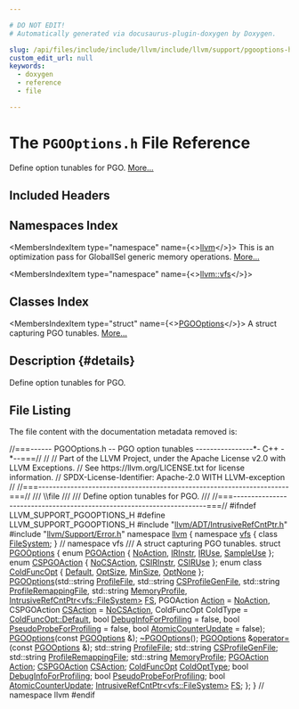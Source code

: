 ```yaml
---

# DO NOT EDIT!
# Automatically generated via docusaurus-plugin-doxygen by Doxygen.

slug: /api/files/include/include/llvm/include/llvm/support/pgooptions-h
custom_edit_url: null
keywords:
  - doxygen
  - reference
  - file

---
```





# The `PGOOptions.h` File Reference

<DoxygenPage pluginConfig={pluginConfig}>

Define option tunables for PGO. <a href="#details">More...</a>

## Included Headers

<IncludesList>
<IncludesListItem
  filePath="llvm/ADT/IntrusiveRefCntPtr.h"
  permalink="/docs/api/files/include/include/llvm/include/llvm/adt/intrusiverefcntptr-h"
  isLocal="true" />
<IncludesListItem
  filePath="llvm/Support/Error.h"
  permalink="/docs/api/files/include/include/llvm/include/llvm/support/error-h"
  isLocal="true" />
</IncludesList>

## Namespaces Index

<MembersIndex>

<MembersIndexItem
  type="namespace"
  name={<><a href="/docs/api/namespaces/llvm">llvm</a></>}>
This is an optimization pass for GlobalISel generic memory operations. <a href="/docs/api/namespaces/llvm/#details">More...</a>
</MembersIndexItem>

<MembersIndexItem
  type="namespace"
  name={<><a href="/docs/api/namespaces/llvm/vfs">llvm::vfs</a></>}>
</MembersIndexItem>

</MembersIndex>

## Classes Index

<MembersIndex>

<MembersIndexItem
  type="struct"
  name={<><a href="/docs/api/structs/llvm/pgooptions">PGOOptions</a></>}>
A struct capturing PGO tunables. <a href="/docs/api/structs/llvm/pgooptions/#details">More...</a>
</MembersIndexItem>

</MembersIndex>

## Description {#details}

Define option tunables for PGO.

## File Listing

The file content with the documentation metadata removed is:

<ProgramListing>

<Link id="l00001" /><CodeLine lineNumber="1"><Highlight kind="comment">//===------ PGOOptions.h -- PGO option tunables ----------------&#42;- C++ -&#42;--===//</Highlight><Highlight kind="normal"></Highlight></CodeLine>
<Link id="l00002" /><CodeLine lineNumber="2"><Highlight kind="normal"></Highlight><Highlight kind="comment">//</Highlight><Highlight kind="normal"></Highlight></CodeLine>
<Link id="l00003" /><CodeLine lineNumber="3"><Highlight kind="normal"></Highlight><Highlight kind="comment">// Part of the LLVM Project, under the Apache License v2.0 with LLVM Exceptions.</Highlight><Highlight kind="normal"></Highlight></CodeLine>
<Link id="l00004" /><CodeLine lineNumber="4"><Highlight kind="normal"></Highlight><Highlight kind="comment">// See https://llvm.org/LICENSE.txt for license information.</Highlight><Highlight kind="normal"></Highlight></CodeLine>
<Link id="l00005" /><CodeLine lineNumber="5"><Highlight kind="normal"></Highlight><Highlight kind="comment">// SPDX-License-Identifier: Apache-2.0 WITH LLVM-exception</Highlight><Highlight kind="normal"></Highlight></CodeLine>
<Link id="l00006" /><CodeLine lineNumber="6"><Highlight kind="normal"></Highlight><Highlight kind="comment">//</Highlight><Highlight kind="normal"></Highlight></CodeLine>
<Link id="l00007" /><CodeLine lineNumber="7"><Highlight kind="normal"></Highlight><Highlight kind="comment">//===----------------------------------------------------------------------===//</Highlight><Highlight kind="comment"></Highlight></CodeLine>
<Link id="l00008" /><CodeLine lineNumber="8"><Highlight kind="comment">/// \\file</Highlight></CodeLine>
<Link id="l00009" /><CodeLine lineNumber="9"><Highlight kind="comment">///</Highlight></CodeLine>
<Link id="l00010" /><CodeLine lineNumber="10"><Highlight kind="comment">/// Define option tunables for PGO.</Highlight></CodeLine>
<Link id="l00011" /><CodeLine lineNumber="11"><Highlight kind="comment">///</Highlight><Highlight kind="normal"></Highlight></CodeLine>
<Link id="l00012" /><CodeLine lineNumber="12"><Highlight kind="normal"></Highlight><Highlight kind="comment">//===----------------------------------------------------------------------===//</Highlight><Highlight kind="normal"></Highlight></CodeLine>
<Link id="l00013" /><CodeLine lineNumber="13"><Highlight kind="normal"></Highlight></CodeLine>
<Link id="l00014" /><CodeLine lineNumber="14"><Highlight kind="normal"></Highlight><Highlight kind="preprocessor">#ifndef LLVM&#95;SUPPORT&#95;PGOOPTIONS&#95;H</Highlight><Highlight kind="normal"></Highlight></CodeLine>
<Link id="l00015" /><CodeLine lineNumber="15"><Highlight kind="normal"></Highlight><Highlight kind="preprocessor">#define LLVM&#95;SUPPORT&#95;PGOOPTIONS&#95;H</Highlight><Highlight kind="normal"></Highlight></CodeLine>
<Link id="l00016" /><CodeLine lineNumber="16"><Highlight kind="normal"></Highlight></CodeLine>
<Link id="l00017" /><CodeLine lineNumber="17"><Highlight kind="normal"></Highlight><Highlight kind="preprocessor">#include &quot;<a href="/docs/api/files/include/include/llvm/include/llvm/adt/intrusiverefcntptr-h">llvm/ADT/IntrusiveRefCntPtr.h</a>&quot;</Highlight><Highlight kind="normal"></Highlight></CodeLine>
<Link id="l00018" /><CodeLine lineNumber="18"><Highlight kind="normal"></Highlight><Highlight kind="preprocessor">#include &quot;<a href="/docs/api/files/include/include/llvm/include/llvm/support/error-h">llvm/Support/Error.h</a>&quot;</Highlight><Highlight kind="normal"></Highlight></CodeLine>
<Link id="l00019" /><CodeLine lineNumber="19"><Highlight kind="normal"></Highlight></CodeLine>
<Link id="l00020" /><CodeLine lineNumber="20"><Highlight kind="normal"></Highlight><Highlight kind="keyword">namespace </Highlight><Highlight kind="normal"><a href="/docs/api/namespaces/llvm">llvm</a> &#123;</Highlight></CodeLine>
<Link id="l00021" /><CodeLine lineNumber="21"><Highlight kind="normal"></Highlight></CodeLine>
<Link id="l00022" /><CodeLine lineNumber="22"><Highlight kind="normal"></Highlight><Highlight kind="keyword">namespace </Highlight><Highlight kind="normal"><a href="/docs/api/namespaces/llvm/vfs">vfs</a> &#123;</Highlight></CodeLine>
<Link id="l00023" /><CodeLine lineNumber="23"><Highlight kind="normal"></Highlight><Highlight kind="keyword">class </Highlight><Highlight kind="normal"><a href="/docs/api/classes/llvm/vfs/filesystem">FileSystem</a>;</Highlight></CodeLine>
<Link id="l00024" /><CodeLine lineNumber="24"><Highlight kind="normal">&#125; </Highlight><Highlight kind="comment">// namespace vfs</Highlight><Highlight kind="normal"></Highlight></CodeLine>
<Link id="l00025" /><CodeLine lineNumber="25"><Highlight kind="normal"></Highlight><Highlight kind="comment"></Highlight></CodeLine>
<Link id="l00026" /><CodeLine lineNumber="26"><Highlight kind="comment">/// A struct capturing PGO tunables.</Highlight><Highlight kind="normal"></Highlight></CodeLine>
<Link id="l00027" /><CodeLine lineNumber="27" lineLink="/docs/api/structs/llvm/pgooptions"><Highlight kind="normal"></Highlight><Highlight kind="keyword">struct </Highlight><Highlight kind="normal"><a href="/docs/api/structs/llvm/pgooptions/#abecf1367ac7d47f476843266fdd52746">PGOOptions</a> &#123;</Highlight></CodeLine>
<Link id="l00028" /><CodeLine lineNumber="28" lineLink="/docs/api/structs/llvm/pgooptions/#a13bd589bcabdfc073bac5711f76dd2b6a0ee4f7584b41e663a274753a6e9a9c34"><Highlight kind="normal">  </Highlight><Highlight kind="keyword">enum</Highlight><Highlight kind="normal"> <a href="/docs/api/structs/llvm/pgooptions/#a13bd589bcabdfc073bac5711f76dd2b6">PGOAction</a> &#123; <a href="/docs/api/structs/llvm/pgooptions/#a13bd589bcabdfc073bac5711f76dd2b6a5c70c58ba2d09ff71654a055ea617020">NoAction</a>, <a href="/docs/api/structs/llvm/pgooptions/#a13bd589bcabdfc073bac5711f76dd2b6a0ee4f7584b41e663a274753a6e9a9c34">IRInstr</a>, <a href="/docs/api/structs/llvm/pgooptions/#a13bd589bcabdfc073bac5711f76dd2b6a0c03d67d2ee41484066dade662f2fca5">IRUse</a>, <a href="/docs/api/structs/llvm/pgooptions/#a13bd589bcabdfc073bac5711f76dd2b6a9cbf1cb1b0731fc75926a6930592968a">SampleUse</a> &#125;;</Highlight></CodeLine>
<Link id="l00029" /><CodeLine lineNumber="29" lineLink="/docs/api/structs/llvm/pgooptions/#acf3f319824303e495d7326e35538b250ad626f6abde9ca8fb0a8e97125114f11c"><Highlight kind="normal">  </Highlight><Highlight kind="keyword">enum</Highlight><Highlight kind="normal"> <a href="/docs/api/structs/llvm/pgooptions/#acf3f319824303e495d7326e35538b250">CSPGOAction</a> &#123; <a href="/docs/api/structs/llvm/pgooptions/#acf3f319824303e495d7326e35538b250a3f7a9bea8b72b3ad453ccf95bcbca22b">NoCSAction</a>, <a href="/docs/api/structs/llvm/pgooptions/#acf3f319824303e495d7326e35538b250ad626f6abde9ca8fb0a8e97125114f11c">CSIRInstr</a>, <a href="/docs/api/structs/llvm/pgooptions/#acf3f319824303e495d7326e35538b250a0003b9f9d3be4b2a2bef9c7ceec1d77b">CSIRUse</a> &#125;;</Highlight></CodeLine>
<Link id="l00030" /><CodeLine lineNumber="30" lineLink="/docs/api/structs/llvm/pgooptions/#af4530e1e6451953635146d6119977bb2"><Highlight kind="normal">  </Highlight><Highlight kind="keyword">enum class</Highlight><Highlight kind="normal"> <a href="/docs/api/structs/llvm/pgooptions/#af4530e1e6451953635146d6119977bb2">ColdFuncOpt</a> &#123; <a href="/docs/api/structs/llvm/pgooptions/#af4530e1e6451953635146d6119977bb2a7a1920d61156abc05a60135aefe8bc67">Default</a>, <a href="/docs/api/structs/llvm/pgooptions/#af4530e1e6451953635146d6119977bb2a3976101903526c8f3dc93e91fb094f7e">OptSize</a>, <a href="/docs/api/structs/llvm/pgooptions/#af4530e1e6451953635146d6119977bb2a4ec7376ba0b26f029ef85de800c42c43">MinSize</a>, <a href="/docs/api/structs/llvm/pgooptions/#af4530e1e6451953635146d6119977bb2af826f7065d147888b6ff27476ed52c40">OptNone</a> &#125;;</Highlight></CodeLine>
<Link id="l00031" /><CodeLine lineNumber="31"><Highlight kind="normal">  <a href="/docs/api/structs/llvm/pgooptions/#abecf1367ac7d47f476843266fdd52746">PGOOptions</a>(std::string <a href="/docs/api/structs/llvm/pgooptions/#a1dc698e393d30e1f0dec08b7d7b949ad">ProfileFile</a>, std::string <a href="/docs/api/structs/llvm/pgooptions/#a202eacc3e4a07d9fa906a9a6b1c14994">CSProfileGenFile</a>,</Highlight></CodeLine>
<Link id="l00032" /><CodeLine lineNumber="32"><Highlight kind="normal">             std::string <a href="/docs/api/structs/llvm/pgooptions/#ac406114c9c061be62a7c3d92628c401e">ProfileRemappingFile</a>, std::string <a href="/docs/api/structs/llvm/pgooptions/#a1656a91be517410c1276796f8545fe17">MemoryProfile</a>,</Highlight></CodeLine>
<Link id="l00033" /><CodeLine lineNumber="33"><Highlight kind="normal">             <a href="/docs/api/classes/llvm/intrusiverefcntptr">IntrusiveRefCntPtr&lt;vfs::FileSystem&gt;</a> <a href="/docs/api/structs/llvm/pgooptions/#a9bc64b487f8d2dab8d560849bf965b5d">FS</a>,</Highlight></CodeLine>
<Link id="l00034" /><CodeLine lineNumber="34"><Highlight kind="normal">             PGOAction <a href="/docs/api/structs/llvm/pgooptions/#a397f21f26d84b8b96853a2cfb8786463">Action</a> = <a href="/docs/api/structs/llvm/pgooptions/#a13bd589bcabdfc073bac5711f76dd2b6a5c70c58ba2d09ff71654a055ea617020">NoAction</a>, CSPGOAction <a href="/docs/api/structs/llvm/pgooptions/#ac60e6389adf6ca172208e0bd19a235b3">CSAction</a> = <a href="/docs/api/structs/llvm/pgooptions/#acf3f319824303e495d7326e35538b250a3f7a9bea8b72b3ad453ccf95bcbca22b">NoCSAction</a>,</Highlight></CodeLine>
<Link id="l00035" /><CodeLine lineNumber="35"><Highlight kind="normal">             ColdFuncOpt ColdType = <a href="/docs/api/structs/llvm/pgooptions/#af4530e1e6451953635146d6119977bb2a7a1920d61156abc05a60135aefe8bc67">ColdFuncOpt::Default</a>,</Highlight></CodeLine>
<Link id="l00036" /><CodeLine lineNumber="36"><Highlight kind="normal">             </Highlight><Highlight kind="keywordtype">bool</Highlight><Highlight kind="normal"> <a href="/docs/api/structs/llvm/pgooptions/#a146dd98d3a2ece9d9c3bbf32bbf99d14">DebugInfoForProfiling</a> = </Highlight><Highlight kind="keyword">false</Highlight><Highlight kind="normal">,</Highlight></CodeLine>
<Link id="l00037" /><CodeLine lineNumber="37"><Highlight kind="normal">             </Highlight><Highlight kind="keywordtype">bool</Highlight><Highlight kind="normal"> <a href="/docs/api/structs/llvm/pgooptions/#afc6f95edb784741b9d326d83632ca8f0">PseudoProbeForProfiling</a> = </Highlight><Highlight kind="keyword">false</Highlight><Highlight kind="normal">,</Highlight></CodeLine>
<Link id="l00038" /><CodeLine lineNumber="38"><Highlight kind="normal">             </Highlight><Highlight kind="keywordtype">bool</Highlight><Highlight kind="normal"> <a href="/docs/api/structs/llvm/pgooptions/#acb180480fa9edd1780c80c0c78df77f9">AtomicCounterUpdate</a> = </Highlight><Highlight kind="keyword">false</Highlight><Highlight kind="normal">);</Highlight></CodeLine>
<Link id="l00039" /><CodeLine lineNumber="39" lineLink="/docs/api/structs/llvm/pgooptions/#a7db4b6526e80b48898fbfff1d876c124"><Highlight kind="normal">  <a href="/docs/api/structs/llvm/pgooptions/#a7db4b6526e80b48898fbfff1d876c124">PGOOptions</a>(</Highlight><Highlight kind="keyword">const</Highlight><Highlight kind="normal"> <a href="/docs/api/structs/llvm/pgooptions/#abecf1367ac7d47f476843266fdd52746">PGOOptions</a> &amp;);</Highlight></CodeLine>
<Link id="l00040" /><CodeLine lineNumber="40" lineLink="/docs/api/structs/llvm/pgooptions/#afe4d2ed68c8aa5bfc987dec67c94441d"><Highlight kind="normal">  <a href="/docs/api/structs/llvm/pgooptions/#afe4d2ed68c8aa5bfc987dec67c94441d">~PGOOptions</a>();</Highlight></CodeLine>
<Link id="l00041" /><CodeLine lineNumber="41" lineLink="/docs/api/structs/llvm/pgooptions/#a715c658b021e474d28ba09e9ea76d8aa"><Highlight kind="normal">  <a href="/docs/api/structs/llvm/pgooptions/#abecf1367ac7d47f476843266fdd52746">PGOOptions</a> &amp;<a href="/docs/api/structs/llvm/pgooptions/#a715c658b021e474d28ba09e9ea76d8aa">operator=</a>(</Highlight><Highlight kind="keyword">const</Highlight><Highlight kind="normal"> <a href="/docs/api/structs/llvm/pgooptions/#abecf1367ac7d47f476843266fdd52746">PGOOptions</a> &amp;);</Highlight></CodeLine>
<Link id="l00042" /><CodeLine lineNumber="42"><Highlight kind="normal"></Highlight></CodeLine>
<Link id="l00043" /><CodeLine lineNumber="43" lineLink="/docs/api/structs/llvm/pgooptions/#a1dc698e393d30e1f0dec08b7d7b949ad"><Highlight kind="normal">  std::string <a href="/docs/api/structs/llvm/pgooptions/#a1dc698e393d30e1f0dec08b7d7b949ad">ProfileFile</a>;</Highlight></CodeLine>
<Link id="l00044" /><CodeLine lineNumber="44" lineLink="/docs/api/structs/llvm/pgooptions/#a202eacc3e4a07d9fa906a9a6b1c14994"><Highlight kind="normal">  std::string <a href="/docs/api/structs/llvm/pgooptions/#a202eacc3e4a07d9fa906a9a6b1c14994">CSProfileGenFile</a>;</Highlight></CodeLine>
<Link id="l00045" /><CodeLine lineNumber="45" lineLink="/docs/api/structs/llvm/pgooptions/#ac406114c9c061be62a7c3d92628c401e"><Highlight kind="normal">  std::string <a href="/docs/api/structs/llvm/pgooptions/#ac406114c9c061be62a7c3d92628c401e">ProfileRemappingFile</a>;</Highlight></CodeLine>
<Link id="l00046" /><CodeLine lineNumber="46" lineLink="/docs/api/structs/llvm/pgooptions/#a1656a91be517410c1276796f8545fe17"><Highlight kind="normal">  std::string <a href="/docs/api/structs/llvm/pgooptions/#a1656a91be517410c1276796f8545fe17">MemoryProfile</a>;</Highlight></CodeLine>
<Link id="l00047" /><CodeLine lineNumber="47" lineLink="/docs/api/structs/llvm/pgooptions/#a397f21f26d84b8b96853a2cfb8786463"><Highlight kind="normal">  <a href="/docs/api/structs/llvm/pgooptions/#a13bd589bcabdfc073bac5711f76dd2b6">PGOAction</a> <a href="/docs/api/structs/llvm/pgooptions/#a397f21f26d84b8b96853a2cfb8786463">Action</a>;</Highlight></CodeLine>
<Link id="l00048" /><CodeLine lineNumber="48" lineLink="/docs/api/structs/llvm/pgooptions/#ac60e6389adf6ca172208e0bd19a235b3"><Highlight kind="normal">  <a href="/docs/api/structs/llvm/pgooptions/#acf3f319824303e495d7326e35538b250">CSPGOAction</a> <a href="/docs/api/structs/llvm/pgooptions/#ac60e6389adf6ca172208e0bd19a235b3">CSAction</a>;</Highlight></CodeLine>
<Link id="l00049" /><CodeLine lineNumber="49" lineLink="/docs/api/structs/llvm/pgooptions/#a4a0b041aa52bfeb36c2005bfc100d47d"><Highlight kind="normal">  <a href="/docs/api/structs/llvm/pgooptions/#af4530e1e6451953635146d6119977bb2">ColdFuncOpt</a> <a href="/docs/api/structs/llvm/pgooptions/#a4a0b041aa52bfeb36c2005bfc100d47d">ColdOptType</a>;</Highlight></CodeLine>
<Link id="l00050" /><CodeLine lineNumber="50" lineLink="/docs/api/structs/llvm/pgooptions/#a146dd98d3a2ece9d9c3bbf32bbf99d14"><Highlight kind="normal">  </Highlight><Highlight kind="keywordtype">bool</Highlight><Highlight kind="normal"> <a href="/docs/api/structs/llvm/pgooptions/#a146dd98d3a2ece9d9c3bbf32bbf99d14">DebugInfoForProfiling</a>;</Highlight></CodeLine>
<Link id="l00051" /><CodeLine lineNumber="51" lineLink="/docs/api/structs/llvm/pgooptions/#afc6f95edb784741b9d326d83632ca8f0"><Highlight kind="normal">  </Highlight><Highlight kind="keywordtype">bool</Highlight><Highlight kind="normal"> <a href="/docs/api/structs/llvm/pgooptions/#afc6f95edb784741b9d326d83632ca8f0">PseudoProbeForProfiling</a>;</Highlight></CodeLine>
<Link id="l00052" /><CodeLine lineNumber="52" lineLink="/docs/api/structs/llvm/pgooptions/#acb180480fa9edd1780c80c0c78df77f9"><Highlight kind="normal">  </Highlight><Highlight kind="keywordtype">bool</Highlight><Highlight kind="normal"> <a href="/docs/api/structs/llvm/pgooptions/#acb180480fa9edd1780c80c0c78df77f9">AtomicCounterUpdate</a>;</Highlight></CodeLine>
<Link id="l00053" /><CodeLine lineNumber="53" lineLink="/docs/api/structs/llvm/pgooptions/#a9bc64b487f8d2dab8d560849bf965b5d"><Highlight kind="normal">  <a href="/docs/api/classes/llvm/intrusiverefcntptr">IntrusiveRefCntPtr&lt;vfs::FileSystem&gt;</a> <a href="/docs/api/structs/llvm/pgooptions/#a9bc64b487f8d2dab8d560849bf965b5d">FS</a>;</Highlight></CodeLine>
<Link id="l00054" /><CodeLine lineNumber="54"><Highlight kind="normal">&#125;;</Highlight></CodeLine>
<Link id="l00055" /><CodeLine lineNumber="55"><Highlight kind="normal">&#125; </Highlight><Highlight kind="comment">// namespace llvm</Highlight><Highlight kind="normal"></Highlight></CodeLine>
<Link id="l00056" /><CodeLine lineNumber="56"><Highlight kind="normal"></Highlight></CodeLine>
<Link id="l00057" /><CodeLine lineNumber="57"><Highlight kind="normal"></Highlight><Highlight kind="preprocessor">#endif</Highlight></CodeLine>

</ProgramListing>


</DoxygenPage>
